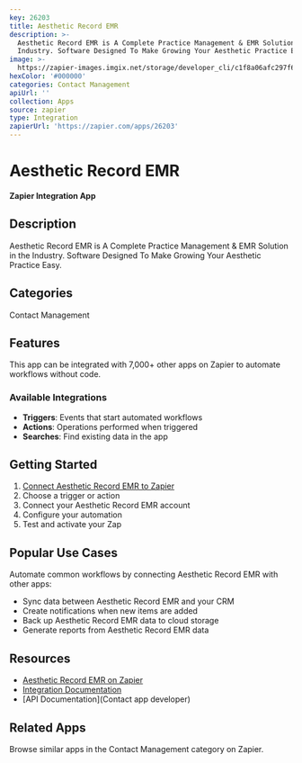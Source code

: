 ```yaml
---
key: 26203
title: Aesthetic Record EMR
description: >-
  Aesthetic Record EMR is A Complete Practice Management & EMR Solution in the
  Industry. Software Designed To Make Growing Your Aesthetic Practice Easy.
image: >-
  https://zapier-images.imgix.net/storage/developer_cli/c1f8a06afc297f6c6668134123d50736.png?auto=format%2Ccompress&ixlib=python-3.0.0&q=50
hexColor: '#000000'
categories: Contact Management
apiUrl: ''
collection: Apps
source: zapier
type: Integration
zapierUrl: 'https://zapier.com/apps/26203'
---
```

# Aesthetic Record EMR

**Zapier Integration App**

## Description

Aesthetic Record EMR is A Complete Practice Management & EMR Solution in the Industry. Software Designed To Make Growing Your Aesthetic Practice Easy.

## Categories

Contact Management

## Features

This app can be integrated with 7,000+ other apps on Zapier to automate workflows without code.

### Available Integrations

- **Triggers**: Events that start automated workflows
- **Actions**: Operations performed when triggered
- **Searches**: Find existing data in the app

## Getting Started

1. [Connect Aesthetic Record EMR to Zapier](https://zapier.com/apps/26203)
2. Choose a trigger or action
3. Connect your Aesthetic Record EMR account
4. Configure your automation
5. Test and activate your Zap

## Popular Use Cases

Automate common workflows by connecting Aesthetic Record EMR with other apps:

- Sync data between Aesthetic Record EMR and your CRM
- Create notifications when new items are added
- Back up Aesthetic Record EMR data to cloud storage
- Generate reports from Aesthetic Record EMR data

## Resources

- [Aesthetic Record EMR on Zapier](https://zapier.com/apps/26203)
- [Integration Documentation](https://zapier.com/apps/26203/integrations)
- [API Documentation](Contact app developer)

## Related Apps

Browse similar apps in the Contact Management category on Zapier.
